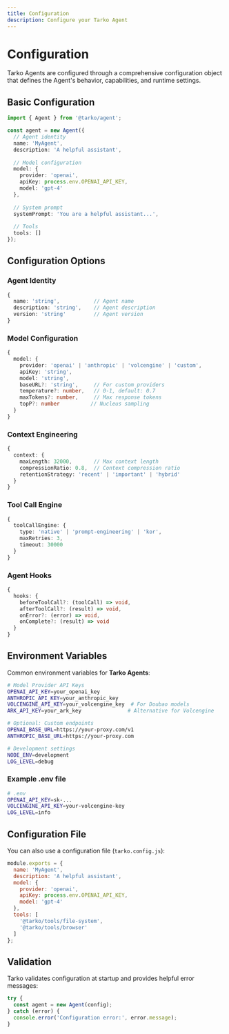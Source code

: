 ```yaml
---
title: Configuration
description: Configure your Tarko Agent
---
```


# Configuration

Tarko Agents are configured through a comprehensive configuration object that defines the Agent's behavior, capabilities, and runtime settings.

## Basic Configuration

```typescript
import { Agent } from '@tarko/agent';

const agent = new Agent({
  // Agent identity
  name: 'MyAgent',
  description: 'A helpful assistant',
  
  // Model configuration
  model: {
    provider: 'openai',
    apiKey: process.env.OPENAI_API_KEY,
    model: 'gpt-4'
  },
  
  // System prompt
  systemPrompt: 'You are a helpful assistant...',
  
  // Tools
  tools: []
});
```

## Configuration Options

### Agent Identity

```typescript
{
  name: 'string',           // Agent name
  description: 'string',    // Agent description
  version: 'string'         // Agent version
}
```

### Model Configuration

```typescript
{
  model: {
    provider: 'openai' | 'anthropic' | 'volcengine' | 'custom',
    apiKey: 'string',
    model: 'string',
    baseURL?: 'string',     // For custom providers
    temperature?: number,   // 0-1, default: 0.7
    maxTokens?: number,     // Max response tokens
    topP?: number          // Nucleus sampling
  }
}
```

### Context Engineering

```typescript
{
  context: {
    maxLength: 32000,       // Max context length
    compressionRatio: 0.8,  // Context compression ratio
    retentionStrategy: 'recent' | 'important' | 'hybrid'
  }
}
```

### Tool Call Engine

```typescript
{
  toolCallEngine: {
    type: 'native' | 'prompt-engineering' | 'kor',
    maxRetries: 3,
    timeout: 30000
  }
}
```

### Agent Hooks

```typescript
{
  hooks: {
    beforeToolCall?: (toolCall) => void,
    afterToolCall?: (result) => void,
    onError?: (error) => void,
    onComplete?: (result) => void
  }
}
```

## Environment Variables

Common environment variables for **Tarko Agents**:

```bash
# Model Provider API Keys
OPENAI_API_KEY=your_openai_key
ANTHROPIC_API_KEY=your_anthropic_key
VOLCENGINE_API_KEY=your_volcengine_key  # For Doubao models
ARK_API_KEY=your_ark_key               # Alternative for Volcengine

# Optional: Custom endpoints
OPENAI_BASE_URL=https://your-proxy.com/v1
ANTHROPIC_BASE_URL=https://your-proxy.com

# Development settings
NODE_ENV=development
LOG_LEVEL=debug
```

### Example .env file

```bash
# .env
OPENAI_API_KEY=sk-...
VOLCENGINE_API_KEY=your-volcengine-key
LOG_LEVEL=info
```

## Configuration File

You can also use a configuration file (`tarko.config.js`):

```javascript
module.exports = {
  name: 'MyAgent',
  description: 'A helpful assistant',
  model: {
    provider: 'openai',
    apiKey: process.env.OPENAI_API_KEY,
    model: 'gpt-4'
  },
  tools: [
    '@tarko/tools/file-system',
    '@tarko/tools/browser'
  ]
};
```

## Validation

Tarko validates configuration at startup and provides helpful error messages:

```typescript
try {
  const agent = new Agent(config);
} catch (error) {
  console.error('Configuration error:', error.message);
}
```
